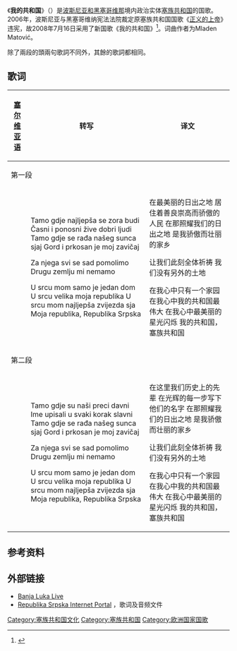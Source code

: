 {{Infobox anthem
|title         = Моја Република
|transcription = Moja Republika
|Chinese_title = 我的共和国
|image         = Seal_of_Republika_Srpska.svg
|country       = [[File:Flag_of_the_Republika_Srpska.svg|23px]] [[塞族共和国|塞族共和国]]
|composer      = Mladen Matović
|author        = Mladen Matović
|lyrics_date   = 2008
|adopted       = 2012（法定）
|sound         = Moja republika.ogg
|sound_title   = 合唱
}}
{{Anthem History
| Nation = 塞族共和国
| Flag = Flag of the Republika Srpska.svg
| Year1 = 1991 - 2006
| Name1 = [[正义的上帝|正义的上帝]]
| Year2 = 2006 - 
| Name2 = 我的共和国
}}
《'''我的共和国'''》（{{lang-sr|Моја Република/Moja Republika}}）是[[波斯尼亚和黑塞哥维那|波斯尼亚和黑塞哥维那]]境内政治实体[[塞族共和国|塞族共和国]]的国歌。2006年，波斯尼亚与黑塞哥维纳宪法法院裁定原塞族共和国国歌《[[正义的上帝|正义的上帝]]》违宪，故2008年7月16日采用了新国歌《我的共和国》<ref>{{Cite web|url=http://www.nationalanthems.us/forum/YaBB.pl?num=1217183554/0|title=National Anthem Downloads, Lyrics, & Information: NationalAnthems.us|work=NationalAnthems.us|accessdate=June 16, 2011|date=July 27, 2008|archive-date=2020-07-15|archive-url=https://web.archive.org/web/20200715210037/http://www.nationalanthems.us/forum/YaBB.pl?num=1217183554%2F0|dead-url=no}}</ref>。词曲作者为Mladen Matović。

除了兩段的頭兩句歌詞不同外，其餘的歌詞都相同。

==歌词==
{|cellpadding="3"
![[塞尔维亚语|塞尔维亚语]] !!转写 !!译文
|-
!colspan="3"|第一段
|-
|{{lang|sr|<poem>
Тамо гдје најљепша се зора буди
Часни и поносни живе добри људи
Тамо гдје се рађа нашег сунца сјај
Горд и пркосан је мој завичај

За њега сви се сад помолимо
Другу земљу ми немамо

У срцу мом само је један дом
У срцу велика моја република
У срцу мом најљепша звијезда сја
Моја република, Република Српска
</poem>
}}
|<poem>
Tamo gdje najljepša se zora budi
Časni i ponosni žive dobri ljudi
Tamo gdje se rađa našeg sunca sjaj
Gord i prkosan je moj zavičaj

Za njega svi se sad pomolimo
Drugu zemlju mi nemamo

U srcu mom samo je jedan dom
U srcu velika moja republika
U srcu mom najljepša zvijezda sja
Moja republika, Republika Srpska
</poem>
|<poem>
在最美丽的日出之地
居住着善良崇高而骄傲的人民
在那照耀我们的日出之地
是我骄傲而壮丽的家乡

让我们此刻全体祈祷
我们没有另外的土地

在我心中只有一个家园
在我心中我的共和国最伟大
在我心中最美丽的星光闪烁
我的共和国，塞族共和国
</poem>
|-
!colspan="3"|第二段
|-
|{{lang|sr|<poem>
Тамо гдје су наши преци давни
Име уписали у сваки корак славни
Тамо гдје се рађа нашег сунца сјај
Горд и пркосан је мој завичај

За њега сви се сад помолимо
Другу земљу ми немамо

У срцу мом само је један дом
У срцу је велика моја република
У срцу мом најљепша звијезда сја
Моја република, Република Српска
</poem>
}}
|<poem>
Tamo gdje su naši preci davni
Ime upisali u svaki korak slavni
Tamo gdje se rađa našeg sunca sjaj
Gord i prkosan je moj zavičaj

Za njega svi se sad pomolimo
Drugu zemlju mi nemamo

U srcu mom samo je jedan dom
U srcu velika moja republika
U srcu mom najljepša zvijezda sja
Moja republika, Republika Srpska
</poem>
|<poem>
在这里我们历史上的先辈
在光辉的每一步写下他们的名字
在那照耀我们的日出之地
是我骄傲而壮丽的家乡

让我们此刻全体祈祷
我们没有另外的土地

在我心中只有一个家园
在我心中我的共和国最伟大
在我心中最美丽的星光闪烁
我的共和国，塞族共和国
</poem>
|}

==参考资料==
{{reflist}}

==外部链接==
* [https://web.archive.org/web/20080730030745/http://www.banjalukalive.com/rs-i-bih/srpska-dobila-nove-simbole.html Banja Luka Live] 
* [http://www.republikasrpska.net/himna/ Republika Srpska Internet Portal] {{Wayback|url=http://www.republikasrpska.net/himna/ |date=20140407081131 }}，歌词及音频文件

{{欧洲题目|国歌}}

[[Category:塞族共和国文化|Category:塞族共和国文化]]
[[Category:塞族共和国|Category:塞族共和国]]
[[Category:欧洲国家国歌|Category:欧洲国家国歌]]
